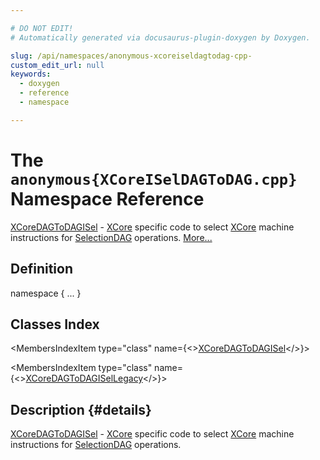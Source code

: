 ```yaml
---

# DO NOT EDIT!
# Automatically generated via docusaurus-plugin-doxygen by Doxygen.

slug: /api/namespaces/anonymous-xcoreiseldagtodag-cpp-
custom_edit_url: null
keywords:
  - doxygen
  - reference
  - namespace

---
```





# The `anonymous{XCoreISelDAGToDAG.cpp}` Namespace Reference

<DoxygenPage pluginConfig={pluginConfig}>

<a href="/docs/api/classes/anonymous-namespace-xcoreiseldagtodag-cpp-/xcoredagtodagisel">XCoreDAGToDAGISel</a> - <a href="/docs/api/namespaces/llvm/xcore">XCore</a> specific code to select <a href="/docs/api/namespaces/llvm/xcore">XCore</a> machine instructions for <a href="/docs/api/classes/llvm/selectiondag">SelectionDAG</a> operations. <a href="#details">More...</a>

## Definition

<CodeBlock>namespace &#123; ... &#125;</CodeBlock>

## Classes Index

<MembersIndex>

<MembersIndexItem
  type="class"
  name={<><a href="/docs/api/classes/anonymous-namespace-xcoreiseldagtodag-cpp-/xcoredagtodagisel">XCoreDAGToDAGISel</a></>}>
</MembersIndexItem>

<MembersIndexItem
  type="class"
  name={<><a href="/docs/api/classes/anonymous-namespace-xcoreiseldagtodag-cpp-/xcoredagtodagisellegacy">XCoreDAGToDAGISelLegacy</a></>}>
</MembersIndexItem>

</MembersIndex>

## Description {#details}

<a href="/docs/api/classes/anonymous-namespace-xcoreiseldagtodag-cpp-/xcoredagtodagisel">XCoreDAGToDAGISel</a> - <a href="/docs/api/namespaces/llvm/xcore">XCore</a> specific code to select <a href="/docs/api/namespaces/llvm/xcore">XCore</a> machine instructions for <a href="/docs/api/classes/llvm/selectiondag">SelectionDAG</a> operations.

</DoxygenPage>
